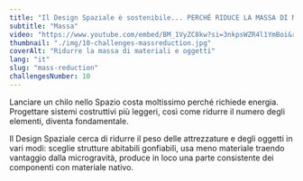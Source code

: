 ```yaml
---
title: "Il Design Spaziale è sostenibile... PERCHÉ RIDUCE LA MASSA DI MATERIALI E OGGETTI"
subtitle: "Massa"
video: "https://www.youtube.com/embed/BM_1VyZC8kw?si=3nkpsWZR4l1YmBoi&rel=0"
thumbnail: "./img/10-challenges-massreduction.jpg"
coverAlt: "Ridurre la massa di materiali e oggetti"
lang: "it"
slug: "mass-reduction"
challengesNumber: 10
---
```


Lanciare un chilo nello Spazio costa moltissimo perché richiede energia. Progettare sistemi costruttivi più leggeri, così come ridurre il numero degli elementi, diventa fondamentale.

Il Design Spaziale cerca di ridurre il peso delle attrezzature e degli oggetti in vari modi: sceglie strutture abitabili gonfiabili, usa meno materiale traendo vantaggio dalla microgravità, produce in loco una parte consistente dei componenti con materiale nativo.